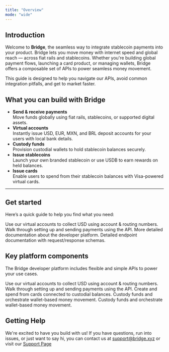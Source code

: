 ```yaml
---
title: "Overview"
mode: "wide"
---
```


## Introduction

Welcome to **Bridge**, the seamless way to integrate stablecoin payments into your product. Bridge lets you move money with internet speed and global reach — across fiat rails and stablecoins. Whether you're building global payment flows, launching a card product, or managing wallets, Bridge offers a composable set of APIs to power seamless money movement.

This guide is designed to help you navigate our APIs, avoid common integration pitfalls, and get to market faster.

## What you can build with Bridge

- **Send & receive payments**\
  Move funds globally using fiat rails, stablecoins, or supported digital assets.
- **Virtual accounts**\
  Instantly issue USD, EUR, MXN, and BRL deposit accounts for your users with local bank details.
- **Custody funds**\
  Provision custodial wallets to hold stablecoin balances securely.
- **Issue stablecoins**\
  Launch your own branded stablecoin or use USDB to earn rewards on held balances.
- **Issue cards**\
  Enable users to spend from their stablecoin balances with Visa-powered virtual cards.

---

## Get started

Here’s a quick guide to help you find what you need:

<Columns cols={2}>
  <Card title="Get started" icon="rocket" href="/get-set-up-with-bridge" cta="Get up and running with our API in minutes.">
    Use our virtual accounts to collect USD using account & routing numbers.
  </Card>
  <Card title="Guides" icon="money-bill-transfer" href="/get-started/movemoney/virtualaccounts" cta="Explore starter core use cases for moving money using orchestration, wallets, cards, and more.">
    Walk through setting up and sending payments using the API.
  </Card>
  <Card title="Developer Platform" icon="layer-group" iconType="regular" href="/customers/overview" cta="More detailed documentation on the developer platform.">
    More detailed documentation about the developer platform.
  </Card>
  <Card title="API Reference" icon="code" href="/api-reference">
    Detailed endpoint documentation with request/response schemas.
  </Card>
  <Card title="Changelog" icon="calendar" href="/changelog" cta="Read more about recent feature improvements and launches.">
    
  </Card>
</Columns>

## Key platform components

The Bridge developer platform includes flexible and simple APIs to power your use cases.

<Columns cols={2}>
  <Card title="Customers" icon="users" href="/customers/overview" cta="Easily onboard users with KYC/KYB flows and manage identity lifecycle.">
    Use our virtual accounts to collect USD using account & routing numbers.
  </Card>
  <Card title="Orchestration" icon="money-bill-transfer" href="/orchestration/overview" cta="APIs to send, receive, and convert between fiat and stablecoins. Power on ramps, off ramps, and crypto to crypto payments using transfers. Provide your users a permant fiat account address to accept deposits using virtual accounts.">
    Walk through setting up and sending payments using the API.
  </Card>
  <Card title="Wallets" icon="credit-card" href="/wallets/overview" cta="Custody funds for your customers or your company, initiate transfers, and check balances with secure custodial wallets.">
    Create and spend from cards connected to custodial balances.
  </Card>
  <Card title="Issuance" icon="coins" href="/issuance/overview" cta="Launch your own branded stablecoin and earn on-chain rewards on balances held in Bridge-issued stablecoins.">
    Custody funds and orchestrate wallet-based money movement.
  </Card>
  <Card title="Cards" icon="credit-card" href="/cards/overview" cta="Issue branded Visa cards that work online, in-store, and through mobile wallets. Customers can spend directly from stablecoin balances.">
    Custody funds and orchestrate wallet-based money movement.
  </Card>
</Columns>

## Getting Help

We're excited to have you build with us\! If you have questions, run into issues, or just want to say hi, you can contact us at [support@bridge.xyz](mailto:support@bridge.xyz) or visit our [Support Page](https://support.bridge.xyz/)